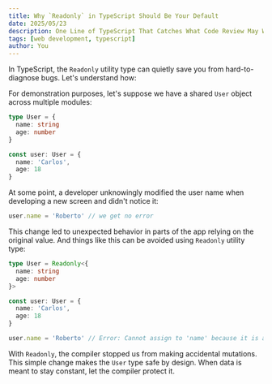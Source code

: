```yaml
---
title: Why `Readonly` in TypeScript Should Be Your Default
date: 2025/05/23
description: One Line of TypeScript That Catches What Code Review May Won't
tags: [web development, typescript]
author: You
---
```


In TypeScript, the `Readonly` utility type can quietly save you from hard-to-diagnose bugs. Let's understand how:

For demonstration purposes, let's suppose we have a shared `User` object across multiple modules:

```ts
type User = {
  name: string
  age: number
}

const user: User = {
  name: 'Carlos',
  age: 18
}
```

At some point, a developer unknowingly modified the user name when developing a new screen and didn't notice it:

```ts
user.name = 'Roberto' // we get no error
```

This change led to unexpected behavior in parts of the app relying on the original value. And things like this can be avoided using `Readonly` utility type:

```ts
type User = Readonly<{
  name: string
  age: number
}>

const user: User = {
  name: 'Carlos',
  age: 18
}

user.name = 'Roberto' // Error: Cannot assign to 'name' because it is a read-only property.
```

With `Readonly`, the compiler stopped us from making accidental mutations. This simple change makes the `User` type safe by design. When data is meant to stay constant, let the compiler protect it.
